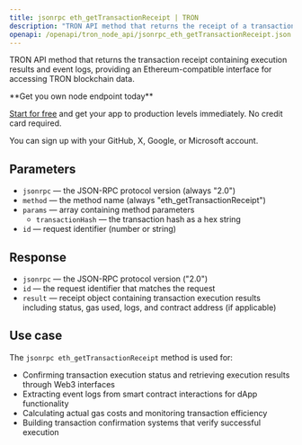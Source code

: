 ```yaml
---
title: jsonrpc eth_getTransactionReceipt | TRON
description: "TRON API method that returns the receipt of a transaction by transaction hash. This method provides Ethereum-compatible interface for TRON blockchain."
openapi: /openapi/tron_node_api/jsonrpc_eth_getTransactionReceipt.json POST /95e61622bf6a8af293978377718e3b77/jsonrpc
---
```


TRON API method that returns the transaction receipt containing execution results and event logs, providing an Ethereum-compatible interface for accessing TRON blockchain data.

<Check>
**Get you own node endpoint today**

[Start for free](https://console.chainstack.com/) and get your app to production levels immediately. No credit card required.

You can sign up with your GitHub, X, Google, or Microsoft account.
</Check>

## Parameters

* `jsonrpc` — the JSON-RPC protocol version (always "2.0")
* `method` — the method name (always "eth_getTransactionReceipt")
* `params` — array containing method parameters
  * `transactionHash` — the transaction hash as a hex string
* `id` — request identifier (number or string)

## Response

* `jsonrpc` — the JSON-RPC protocol version ("2.0")
* `id` — the request identifier that matches the request
* `result` — receipt object containing transaction execution results including status, gas used, logs, and contract address (if applicable)

## Use case

The `jsonrpc eth_getTransactionReceipt` method is used for:

* Confirming transaction execution status and retrieving execution results through Web3 interfaces
* Extracting event logs from smart contract interactions for dApp functionality
* Calculating actual gas costs and monitoring transaction efficiency
* Building transaction confirmation systems that verify successful execution
